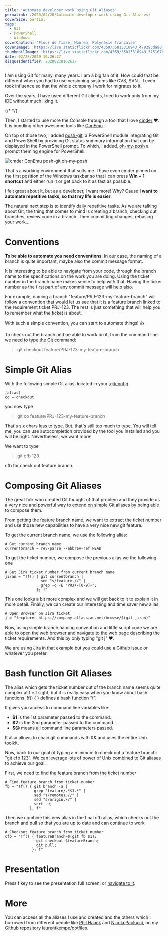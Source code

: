 ```yaml
---
title: 'Automate developer work using Git Aliases'
permalink: /2020/02/28/Automate-developer-work-using-Git-Aliases/
coverSize: partial
tags:
  - Git
  - PowerShell
  - Windows
coverCaption: 'Fleur de Tiaré, Moorea, Polynésie française'
coverImage: 'https://live.staticflickr.com/4359/35813310943_479293da80_h.jpg'
thumbnailImage: 'https://live.staticflickr.com/4359/35813310943_375167de07_q.jpg'
date: 02/28/2020 16:26:27
disqusIdentifier: 20200228162627
---
```

I am using Git for many, many years. I am a big fan of it. How could that be different when you had to use versioning systems like CVS, SVN... I even took influence so that the whole company I work for migrates to it.

Over the years, I have used different Git clients, tried to work only from my IDE without much liking it.

{/* <!-- more --> */}

Then, I started to use more the Console through a tool that I love [cmder](https://cmder.net/) ❤. It is bundling other awesome tools like [ConEmu](https://conemu.github.io/)...

On top of those two, I added [posh-git](https://github.com/dahlbyk/posh-git), a PowerShell module integrating Git and PowerShell by providing Git status summary information that can be displayed in the PowerShell prompt. To which, I added, [oh-my-posh](https://github.com/JanDeDobbeleer/oh-my-posh) a prompt theming engine for PowerShell. 

![cmder ConEmu posh-git oh-my-posh](https://live.staticflickr.com/65535/49566323082_e1817988c2_c.jpg)

That's a working environment that suits me. I have even cmder pinned on the first position of the Windows taskbar so that I can press **Win + 1 shortcut** and either run it or get back to it as fast as possible.

I felt great about it, but as a developer, I want more! Why? Cause **I want to automate repetitive tasks, so that my life is easier**.

The natural next step is to identify daily repetitive tasks. As we are talking about Git, the thing that comes to mind is creating a branch, checking out branches, review code in a branch. Then committing changes, rebasing your work...

# Conventions

**To be able to automate you need conventions**. In our case, the naming of a branch is quite important, maybe also the commit message format.

It is interesting to be able to navigate from your code, through the branch name to the specifications on the work you are doing. Using the ticket number in the branch name makes sense to help with that. Having the ticker number as the first part of any commit message will help also.

For example, naming a branch "feature/PRJ-123-my-feature-branch" will follow a convention that would let us see that it is a feature branch linked to the requirement ticket PRJ-123. The rest is just something that will help you to remember what the ticket is about.

With such a simple convention, you can start to automate things! 👍

To check out the branch and be able to work on it, from the command line we need to type the Git command:

> git checkout feature/PRJ-123-my-feature-branch

# Simple Git Alias

With the following simple Git alias, located in your [.gitconfig](https://git-scm.com/docs/git-config)

``` {data-file=.gitconfig}
[alias]
co = checkout
```

you now type

> git co feature/PRJ-123-my-feature-branch

That's six chars less to type. But. that's still too much to type. You will tell me, you can use autocompletion provided by the tool you installed and you will be right. Nevertheless, we want more!

We want to type

> git cfb 123

cfb for check out feature branch.

# Composing Git Aliases

The great folk who created Git thought of that problem and they provide us a very nice and powerful way to extend on simple Git aliases by being able to compose them.

From getting the feature branch name, we want to extract the ticket number and use those new capabilities to have a very nice new git feature.

To get the current branch name, we use the following alias:

``` {data-file=.gitconfig}
# Get current branch name
currentbranch = rev-parse --abbrev-ref HEAD
```

To get the ticket number, we compose the previous alias we the following one

``` {data-file=.gitconfig}
# Get Jira ticket number from current branch name
jiran = "!f() { git currentbranch |
                sed "s/feature.//" |
                grep -o -E "PRJ+-[0-9]+";
              }; f"
```

This one looks a bit more complex and we will get back to it to explain it in more detail. Finally, we can create our interesting and time saver new alias.

``` {data-file=.gitconfig}
# Open Browser on Jira ticket
j = "!explorer https://company.atlassian.net/browse/$(git jiran)"
```

Now, using simple branch naming convention and little script code we are able to open the web browser and navigate to the web page describing the ticket requirements. And this by only typing "git j" ❤.

We are using Jira in that example but you could use a Github issue or whatever you prefer.

# Bash function Git Aliases

The alias which gets the ticket number out of the branch name seems quite complex at first sight, but it is really easy when you know about bash functions. !f() { } defines a bash function “f“.

It gives you access to command line variables like:

* **$1** is the 1st parameter passed to the command.
* **$2** is the 2nd parameter passed to the command...
* **$@** means all command line parameters passed.

It also allows to chain git commands with && and uses the entire Unix toolkit.

Now, back to our goal of typing a minimum to check out a feature branch: "git cfb 123".
We can leverage lots of power of Unix combined to Git aliases to achieve our goal.

First, we need to find the feature branch from the ticket number

``` {data-file=.gitconfig}
# Find feature branch from ticket number
fb = "!f() { git branch -a |
             grep "feature/.*$1.*" |
             sed "s/remotes.//" |
             sed "s/origin.//" |
             sort -u;
           }; f"
```

Then we combine this new alias in the final cfb alias, which checks out the branch and pull so that you are up to date and can continue to work

``` {data-file=.gitconfig}
# Checkout feature branch from ticket number
cfb = "!f() { featureBranch=$(git fb $1);
              git checkout $featureBranch;
              git pull;
            }; f"
```

# Presentation

<Reveal src="https://laurentkempe.com/presentations/Automate%20Dev%20work%20using%20Git%20aliases/index.html#/" />

Press f key to see the presentation full screen, or [navigate to it](https://laurentkempe.com/presentations/Automate%20Dev%20work%20using%20Git%20aliases/index.html#/).

# More

You can access all the aliases I use and created and the others which I borrowed from different people like [Phil Haack](https://haacked.com/archive/2014/07/28/github-flow-aliases/) and [Nicola Paolucci](https://www.atlassian.com/blog/git/advanced-git-aliases), on my Github repository [laurentkempe/dotfiles](https://github.com/laurentkempe/dotfiles/blob/master/git/.gitconfig.aliases#L13).

<p></p>
<GitHubCard user="laurentkempe" repo="dotfiles" align="left" />
